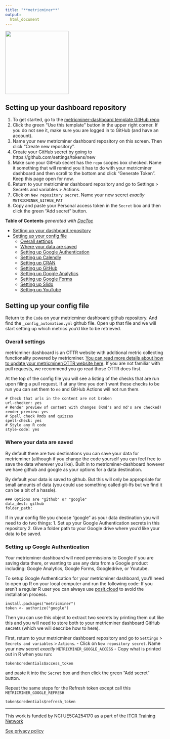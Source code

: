 ```yaml
---
title: "**metricminer**"
output:
  html_document
---
```


<img src = "resources/images/metricminer-gnome.png" width = 200>

## Setting up your dashboard repository

1. To get started, go to the [metricminer-dashboard template GitHub repo](https://github.com/fhdsl/metricminer-dashboard)
2. Click the green "Use this template" button in the upper right corner. If you do not see it, make sure you are logged in to GitHub (and have an account).
3. Name your new metricminer dashboard repository on this screen. Then click "Create new repository".
4. Create your GitHub secret by going to https://github.com/settings/tokens/new
5. Make sure your GitHub secret has the `repo` scopes box checked. Name it something that will remind you it has to do with your metricminer dashboard and then scroll to the bottom and click "Generate Token". Keep this page open for now.
6. Return to your metricminer dashboard repository and go to Settings > Secrets and variables > Actions.
7. Click on `New repository secret`. Name your new secret *exactly* `METRICMINER_GITHUB_PAT`
8. Copy and paste your Personal access token in the `Secret` box and then click the green "Add secret" button.


<!-- START doctoc generated TOC please keep comment here to allow auto update -->
<!-- DON'T EDIT THIS SECTION, INSTEAD RE-RUN doctoc TO UPDATE -->
**Table of Contents**  *generated with [DocToc](https://github.com/thlorenz/doctoc)*

  - [Setting up your dashboard repository](#setting-up-your-dashboard-repository)
  - [Setting up your config file](#setting-up-your-config-file)
    - [Overall settings](#overall-settings)
    - [Where your data are saved](#where-your-data-are-saved)
    - [Setting up Google Authentication](#setting-up-google-authentication)
    - [Setting up Calendly](#setting-up-calendly)
    - [Setting up CRAN](#setting-up-cran)
    - [Setting up GitHub](#setting-up-github)
    - [Setting up Google Analytics](#setting-up-google-analytics)
    - [Setting up Google Forms](#setting-up-google-forms)
    - [Setting up Slido](#setting-up-slido)
    - [Setting up YouTube](#setting-up-youtube)

<!-- END doctoc generated TOC please keep comment here to allow auto update -->

## Setting up your config file

Return to the `Code` on your metricminer dashboard github repository. And find the `_config_automation.yml` github file. Open up that file and we will start setting up which metrics you'd like to be retrieved.

### Overall settings

metricminer dashboard is an OTTR website with additional metric collecting functionality powered by metricminer.
[You can read more details about how to update your metricminer/OTTR website here](https://www.ottrproject.org/editing_website.html). If you are not familiar with pull requests, we recommend you go read those OTTR docs first.

At the top of the config file you will see a listing of the checks that are run upon filing a pull request. If at any time you don't want these checks to be run you can set them to `no` and GitHub Actions will not run them.
```
# Check that urls in the content are not broken
url-checker: yes
# Render preview of content with changes (Rmd's and md's are checked)
render-preview: yes
# Spell check Rmds and quizzes
spell-check: yes
# Style any R code
style-code: yes
```

### Where your data are saved

By default there are two destinations you can save your data for metricminer (although if you change the code yourself you can feel free to save the data wherever you like).
Built in to metricminer-dashboard however we have github and google as  your options for a data destination.

By default your data is saved to github. But this will only be appropriate for small amounts of data (you could use something called git-lfs but we find it can be a bit of a hassle).
```
### Options are "github" or "google"
data_dest: github
folder_path:
```
If in your config file you choose "google" as your data destination you will need to do two things:
1. Set up your Google Authentication secrets in this repository
2. Give a folder path to your Google drive where you'd like your data to be saved.

### Setting up Google Authentication

Your metricminer dashboard will need permissions to Google if you are saving data there, or wanting to use any data from a Google product including: Google Analytics, Google Forms, Googledrive, or Youtube. 

To setup Google Authentication for your metricminer dashboard, you'll need to open up R on your local computer and run the following code:
If you aren't a regular R user you can always use [posit.cloud](https://posit.cloud/) to avoid the installation process. 

```
install.packages("metricminer")
token <- authorize("google")
```
Then you can use this object to extract two secrets by printing them out like this and you will need to store both to your metricminer dashboard GitHub secrets (which we will describe how to here).

First, return to your metricminer dashboard repository and go to `Settings` > `Secrets and variables` > `Actions`.
- Click on `New repository secret`. Name your new secret *exactly* `METRICMINER_GOOGLE_ACCESS`
- Copy what is printed out in R when you run:
```
token$credentials$access_token
```
and paste it into the `Secret` box and then click the green "Add secret" button.

Repeat the same steps for the Refresh token except call this `METRICMINER_GOOGLE_REFRESH`
```
token$credentials$refresh_token
```

---
This work is funded by NCI UE5CA254170 as a part of the [ITCR Training Network](https://www.itcrtraining.org/)

<!-- Google tag (gtag.js) -->
<script async src="https://www.googletagmanager.com/gtag/js?id=G-951TGMSPH7"></script>
<script>
  window.dataLayer = window.dataLayer || [];
  function gtag(){dataLayer.push(arguments);}
  gtag('js', new Date());

  gtag('config', 'G-951TGMSPH7');
</script>

[See privacy policy](https://www.metricminer.org/privacypolicy.html)
